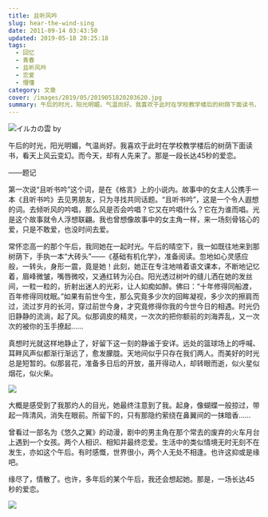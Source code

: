 ```yaml
---
title: 且听风吟
slug: hear-the-wind-sing
date: 2011-09-14 03:43:50
updated: 2019-05-18 20:25:18
tags:
  - 回忆
  - 青春
  - 且听风吟
  - 恋爱
  - 懵懂
category: 文章
cover: /images/2019/05/2019051820203620.jpg
summary: 午后的时光，阳光明媚，气温尚好。我喜欢于此时在学校教学楼后的树荫下面读书，看天上风云变幻。而今天，却有人先来了。那是一段长达45秒的爱恋。
---
```


![イルカの雲 by](/images/2019/05/2019051820203226.jpg)

午后的时光，阳光明媚，气温尚好。我喜欢于此时在学校教学楼后的树荫下面读书，看天上风云变幻。而今天，却有人先来了。那是一段长达45秒的爱恋。

——题记

第一次说“且听书吟”这个词，是在《格言》上的小说内。故事中的女主人公携手一本《且听书吟》去见男朋友，只为寻找共同话题。“且听书吟”，这是一个令人遐想的词。去倾听风的吟唱，那么风是否会吟唱？它又在吟唱什么？它在为谁而唱。光是这个故事就令人浮想联翩。我也曾想像故事中的女主角一样，来一场刻骨铭心的爱，只是不敢爱，也没时间去爱。

常怀恋高一的那个午后，我同她在一起时光。午后的晴空下，我一如既往地来到那树荫下，手执一本“大砖头”——《基础有机化学》，准备阅读。忽地如心灵感应般，一转头，身形一震，竟是她！此刻，她正在专注地啃着语文课本，不断地记忆着，眉峰微皱，嘴唇微咬，又通红转为沁白。阳光透过树叶的缝儿洒在她的发丝间，一粒一粒的，折射出迷人的光彩，让人如痴如醉。佛曰：“十年修得同船渡，百年修得同枕眠。”如果有前世今生，那么究竟多少次的回眸凝视，多少次的擦肩而过，流过岁月的长河，穿过前世今身，才究竟修得你我的今世今日的相遇。时光仍旧静静的流淌，起了风。似那调皮的精灵，一次次的把你额前的刘海弄乱，又一次次的被你的玉手撩起……

真想时光就这样地静止了，好留下这一刻的静谧于安详。远处的篮球场上的呼喊、耳畔风声似都渐行渐远了，愈发朦胧。天地间似乎只存在我们两人。而美好的时光总是短暂的。似那昙花，准备多日后的开放，虽开得动人，却转眼而逝，似火星似烟花，似火柴。

![](/images/2019/05/2019051820214283.jpg)

大概是感受到了我那灼人的目光，她最终注意到了我。起身，像蝴蝶一般掠过，带起一阵清风，消失在眼前。所留下的，只有那隐约萦绕在鼻翼间的一抹暗香……

曾看过一部名为《悠久之翼》的动漫，剧中的男主角在那个常去的废弃的火车月台上遇到一个女孩。两个人相识、相知并最终恋爱。生活中的类似情境无时无刻不在发生，亦如这个午后。有时感慨，世界很小，两个人无处不相逢。也许这抑或是缘吧。

缘尽了，情散了。也许，多年后的某个午后，我还会想起她。那是，一场长达45秒的爱恋。

![](/images/2019/05/2019051820203620.jpg)

